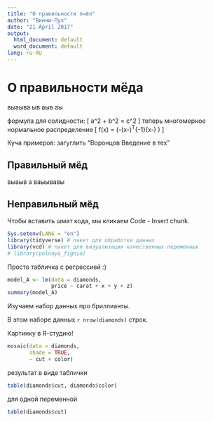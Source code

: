 ```yaml
---
title: "О правильности пчёл"
author: "Винни-Пух"
date: "21 April 2017"
output:
  html_document: default
  word_document: default
lang: ru-RU
---
```


# О правильности мёда

выаыва
ыв
аыв
аы

формула для солидности:
\[
a^2 + b^2 = c^2
\]
теперь многомерное нормальное распределение
\[
f(x) = \frac{1}{\sqrt{(2\pi)^n \det(\Sigma)}}
\exp\left(-\frac{1}{2}(x-\mu)^T\Sigma^{-1}(x-\mu) \right)
\]

Куча примеров: загуглить "Воронцов Введение в тех"

## Правильный мёд

выаыв
а
ваыывавы


## Неправильный мёд 

Чтобы вставить шмат кода, мы кликаем Code - Insert chunk.

```r
Sys.setenv(LANG = "en")
library(tidyverse) # пакет для обработки данных
library(vcd) # пакет для визуализации качественных переменных
# library(polnaya_fignia)
```

Просто табличка с регрессией :)
```r
model_A <- lm(data = diamonds, 
              price ~ carat + x + y + z)
summary(model_A)
```


Изучаем набор данных про бриллианты.

В этом наборе данных 
`r nrow(diamonds)` строк.

Картинку в R-студию!
```r
mosaic(data = diamonds, 
       shade = TRUE,
       ~ cut + color)
```

результат в виде таблички
```r
table(diamonds$cut, diamonds$color)
```

для одной переменной
```r
table(diamonds$cut)
```


